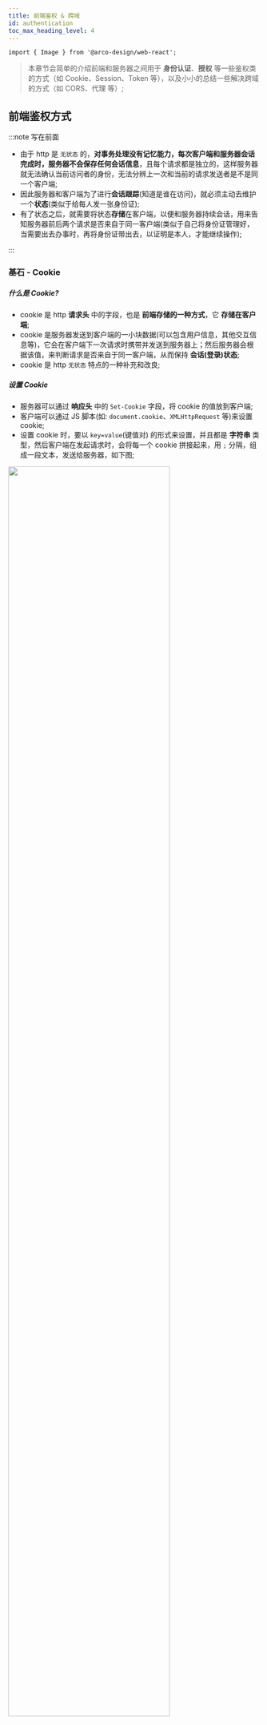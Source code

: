 ```yaml
---
title: 前端鉴权 & 跨域
id: authentication
toc_max_heading_level: 4
---
```


```mdx-code-block
import { Image } from '@arco-design/web-react';
```

> 本章节会简单的介绍前端和服务器之间用于 **身份认证**、**授权** 等一些鉴权类的方式（如 Cookie、Session、Token 等），以及小小的总结一些解决跨域的方式（如 CORS、代理 等）;

## 前端鉴权方式

:::note 写在前面

- 由于 http 是 `无状态` 的，**对事务处理没有记忆能力，每次客户端和服务器会话完成时，服务器不会保存任何会话信息**，且每个请求都是独立的，这样服务器就无法确认当前访问者的身份，无法分辨上一次和当前的请求发送者是不是同一个客户端;
- 因此服务器和客户端为了进行**会话跟踪**(知道是谁在访问)，就必须主动去维护一个**状态**(类似于给每人发一张身份证);
- 有了状态之后，就需要将状态**存储**在客户端，以便和服务器持续会话，用来告知服务器前后两个请求是否来自于同一客户端(类似于自己将身份证管理好，当需要出去办事时，再将身份证带出去，以证明是本人，才能继续操作);

:::

### 基石 - Cookie

##### 什么是 Cookie?

- cookie 是 http **请求头** 中的字段，也是 **前端存储的一种方式**，它 **存储在客户端**;
- cookie 是服务器发送到客户端的一小块数据(可以包含用户信息，其他交互信息等)，它会在客户端下一次请求时携带并发送到服务器上；然后服务器会根据该值，来判断请求是否来自于同一客户端，从而保持 **会话(登录)状态**;
- cookie 是 http `无状态` 特点的一种补充和改良;

##### 设置 Cookie

- 服务器可以通过 **响应头** 中的 `Set-Cookie` 字段，将 cookie 的值放到客户端;
- 客户端可以通过 JS 脚本(如: `document.cookie`、`XMLHttpRequest` 等)来设置 cookie;
- 设置 cookie 时，要以 `key=value`(键值对) 的形式来设置，并且都是 **字符串** 类型，然后客户端在发起请求时，会将每一个 cookie 拼接起来，用 `;` 分隔，组成一段文本，发送给服务器，如下图;

<!--
<Image src={require('./img/http-cookie.jpg').default} width='80%' />
 -->

<Image src='//aone-time.icu/group1/dino/column-service/http-cookie.jpg' width='80%' />

##### Cookie 的一些属性

| 属性       | 描述                                                                                                                                                                                                                                                                                                 |
| ---------- | ---------------------------------------------------------------------------------------------------------------------------------------------------------------------------------------------------------------------------------------------------------------------------------------------------- |
| `Domain`   | 指定 cookie 所属/绑定 的域名，默认为当前域名                                                                                                                                                                                                                                                         |
| `Path`     | 指定 cookie 在哪个路径下生效，默认是 `/`，前提是域名一致                                                                                                                                                                                                                                             |
| `Expires`  | 🔅 它是 UTC 格式的时间字符串，给 cookie 设置 **到期时间**，到设置的时间点后，cookie 会自动失效; <br />❗️ 客户端是根据系统时间来决定 cookie 是否过期，而系统时间是不精确的(可以人为修改)，所以无法保证 cookie 一定会在服务器指定的时间过期                                                           |
| `Max-Age`  | 🔅 它代表 cookie 的 **失效时间**，单位为 **秒**，默认为 `-1`; <br />🔅 如果该值为 **正数**，则 cookie 将在 `Max-Age` 秒后失效; <br />🔅 如果该值为 **负数**，则 cookie 为 **临时(会话) cookie**，关闭浏览器即失效; <br />🔅 如果该值为 `0`，则删除该 cookie; <br />🔅 **该值的优先级大于 `Expires`** |
| `Secure`   | 🔅 指定 cookie 是否只能在安全加密协议(HTTPS)下传输; <br />🔅 它是一个 **Boolean** 类型，默认为 `false`; <br />🔅 如果设置了该值，cookie 在 HTTP 中是无效的；且如果当前是 HTTPS，该值会自动生效;                                                                                                      |
| `HttpOnly` | 🔅 是否允许通过 JS 脚本获取 cookie 信息，目的是防止 **XSS 攻击**; <br />🔅 它是一个 **Boolean** 类型，默认为 `false`; <br />❗️ 即便设置了该值，还是能通过浏览器的 **Application** 工作台对 cookie 进行修改，所以它并不是绝对的安全;                                                                 |

:::info 离离原上谱

- 在设置 cookie 时，如果同时指定了 `Expires` 和 `Max-Age` 属性，则 `Max-Age` 的值将优先生效; 如果二者都没有指定，则表示该 cookie 为 **临时(会话) cookie**，当浏览器关闭时，cookie 随即失效;

:::

##### Cookie 的缺点

- 每个域名下 **最多只能有 20 条 cookie**，且每个 cookie 的长度 **大小不能超过 `4KB`**，否则内容会被截取掉(目前部分主流浏览器可支持到 8 KB);
- 由于在 http 请求中，cookie 的值是明文显示的，且存储在客户端，所以就会 **存在安全风险**，内容可能会被篡改或截取;
- cookie 默认是 **不可跨域** 的，每个 cookie 都会绑定单一的域名，无法在别的域名下获取使用(子域名是可以共享的);
- 移动端对 cookie 的支持不是很友好;

:::info 离离原上谱

- Chrome 浏览器默认是不允许携带 cookie 的，在 `<= 90` 版本的浏览器中，需手动设置以下内容(在地址栏输入 [_chrome://flags_](chrome://flags))，才能允许浏览器跨域携带 cookie，以防产生 **跨域的报错问题**;

<!--
<Image src={require('./img/http-cookie-3.jpg').default} width='90%' />
 -->

<Image src='//aone-time.icu/group1/dino/column-service/http-cookie-3.jpg' width='90%' />

- 👉 [面试官 -- 跨域请求如何携带 cookie? - 微信](https://mp.weixin.qq.com/s/a9iLWiSgeKuUIYVaWXordw)

:::

### Session {#session}

##### 什么是 Session?

- 由于 cookie 是明文传输的，如果要验证用户身份时，必然是不能将用户信息存入到 cookie 中进行验证的，这时需要服务器单独维护一个状态来进行校验，这个状态就是 **Session**;
- session 是基于 cookie 实现的，它 **存储在服务端**，且可以存储 **任意数据类型**;

##### 使用 Cookie + Session 的方式进行 登录/身份验证 的主要流程

- 用户登录时，服务器拿到用户的登录信息，先去用户数据库中进行校验，校验成功后创建其对应的 Session 信息表;
- Session 创建成功之后，在响应中将此 Session 的唯一的标识信息 `SessionId` **存到 cookie 中** 并返回给客户端;
- 客户端再次发起请求时，服务端会根据 cookie 中携带的 `SessionId` 来查找其对应的 Session 信息，如果没有找到则登录失效; 找到则可继续操作;

<!--
<Image src={require('./img/http-cookie-1.jpg').default} width='80%' height={360} />
 -->

<Image
  src='//aone-time.icu/group1/dino/column-service/http-cookie-1.jpg'
  width='80%'
  height={360}
/>

##### Session 的缺点

- 由于 Session 是存在服务器中的，当访问量过多时，会占用过多的服务器资源;
- 当服务器做了负载均衡时，Session 容易失效，比如 服务器 A 存储了 Session，做了负载均衡后，服务器 A 的访问量会被转发到服务器 B 上，但是 B 没有存储 Session，这样就会导致 Session 的失效;

:::info 离离原上谱

_🙃 问:_

`SessionId` 是存储在 cookie 中的，假如浏览器禁用 cookie 怎么办?

_😶 答:_

当浏览器把 cookie 禁用掉之后，一般会把 `sessionId` 跟在 `url` 的参数后面，即重写 url，让服务端能拿到 `sessionId`;

:::

### Token

##### 什么是 Token?

- 由于 Session 的维护给服务端带来很多困扰，比如资源的占用，存储的问题等，所以需要一种既不占用服务器资源，又可以进行身份认证的方式，该方式就是 **Token**;
- Token 也称为 **令牌**、**访问服务器资源的凭证**，且它是 **无状态** 的;
- Token 主要由 **`uid`(用户的唯一身份标识)** + **`time`(当前时间的时间戳)** + **`sign`(签名，一种 hash 算法压缩而成的字符串)** 组成;

##### 使用 Cookie + Token 进行身份验证的主要流程

- 用户登录时，服务端拿到登录信息后，先去用户数据库中进行校验，校验成功后，将 **登录信息做成数字签名，再进行加密**，然后得到 token;
- 服务器响应时，再将 token **存到 cookie 中**，或者通过一个特定的接口来返回 token，可以让客户端取到该值;
- 客户端再次发起请求时，服务端会去验证 cookie 中携带的 token，验证成功即可继续操作;

<!--
<Image src={require('./img/http-cookie-2.jpg').default} width='80%' height={360} />
 -->

<Image
  src='//aone-time.icu/group1/dino/column-service/http-cookie-2.jpg'
  width='80%'
  height={360}
/>

##### Token 的特点

- 基于 token 的身份认证是一种服务端 **无状态** 的认证方式，因为服务端不用存储 token，用解析(解密) token 的计算时间换取 session 的存储空间，从而减轻服务器的压力，减少频繁的数据库查询;
- Token 的安全性相比于 Session 要更好一些，它有加密，有签名;
- Token 可以避开同源策略，支持移动端设备，支持跨程序调用;
- Token 完全可以 **替代 Cookie + Session 的方式** 对身份进行认证/校验/授权;
- Token 可以有效避免 **CSRF** 攻击;

##### Access Token 和 Refresh Token

- 通常 **业务接口用来鉴权的 Token** 称为 `Access Token`，它的有效期都很短，尤其是涉及到敏感权限的业务，但是这样对用户的体验就不是很友好(有效期短，只能重新登录来获取新的 token);
- 这时可以选择再添加一个 token，一个用来 **更新 access token** 的 token，也就是 `Refresh Token`;
- 当 access token 过期后，就可以使用 refresh token 再生成一个新的 token，这样既能保证业务的安全性，还能提高用户的体验；当 refresh token 也过期时，就只能重新登录了;

### JWT

- JWT 全称是 `JSON Web Token`，也称为 **Json 令牌**，和 Token 一样，都是 **无状态** 的，都是 **访问资源的凭证**;
- JWT 是目前最流行的 **跨域身份认证** 的解决方案;
- JWT 中存储的信息是安全的，因为是经过数字签名的，因此可以被信任，可以使用一些算法对 JWT 进行签名;
- 更多内容可查看 👉 [_JSON Web Token(JWT) 入门教程 - 阮一峰_](http://www.ruanyifeng.com/blog/2018/07/json_web_token-tutorial.html)

### 总结 📦

#### Cookie 和 Session 的区别

|                       | `Cookie`                                                                                | `Session`                                        |
| --------------------- | --------------------------------------------------------------------------------------- | ------------------------------------------------ |
| **存储位置**          | 客户端                                                                                  | 服务端                                           |
| **安全性**            | 一般，因为信息存储在客户端，可以被拦截或伪造                                            | 较好，因为信息存储在服务端                       |
| **存值的类型**        | 字符串                                                                                  | 任意类型                                         |
| **有效期**            | 可设置较长时间的有效期                                                                  | 较短                                             |
| **存值的容量 & 大小** | 一般浏览器都限制单个域名下的 cookie 不能超过 20 条，且每个 cookie 的长度大小不超过 `4K` | 无限制，但当访问量过多时，会占用服务器过多的资源 |
| **存值的多样性**      | 只能存储在 客户端                                                                       | 可存储在 Redis、数据库等                         |
| **对移动端的支持性**  | 不友好                                                                                  | 由于是基于 Cookie 实现的，所以也不友好           |

#### Token 和 JWT 的区别

|                               | `Token`                                                                                | `JWT`                                                                                                                              |
| ----------------------------- | -------------------------------------------------------------------------------------- | ---------------------------------------------------------------------------------------------------------------------------------- |
| **访问资源的令牌 & 记录信息** | ✅                                                                                     | ✅                                                                                                                                 |
| **无状态(无需存储)**          | ✅                                                                                     | ✅                                                                                                                                 |
| **安全性**                    | 较好，对信息进行加密                                                                   | 较好，对信息进行加密                                                                                                               |
| **验证流程**                  | 服务端验证客户端发来的 token 时，**还需查询数据库**获取用户信息，再验证 token 是否有效 | 将 Token 和 Payload(用户信息或其他数据) 加密后存储于客户端，服务端只需要使用密钥解密进行校验即可，**不需要查询或者减少查询数据库** |
| **对移动端的支持性**          | 友好                                                                                   | 友好                                                                                                                               |

### 参考资料

- 👉 [前端鉴权的兄弟们：cookie、session、token、jwt、单点登录 - 掘金](https://juejin.cn/post/6898630134530752520)
- 👉 [傻傻分不清之 Cookie、Session、Token、JWT - 掘金](https://juejin.cn/post/6844904034181070861)
- 👉 [看完这篇 Session、Cookie、Token、JWT，和面试官扯皮就没问题了 - 掘金](https://juejin.cn/post/6844904115080790023#heading-11)
- 👉 [Token 身份认证优缺点分析以及常见问题解决方案 - 腾讯云](https://cloud.tencent.com/developer/article/1519926)

## 前端跨域 & 常见解决方案

:::note 写在前面

##### 什么是 跨域问题?

- **跨域** 问题简单来说就是由浏览器的 **同源策略** 所产生的问题，如果在开发中产生跨域，通常会报以下错误:

<!--
<Image src={require('./img/cors-error.jpg').default} width='90%' />
 -->

<Image src='//aone-time.icu/group1/dino/column-service/cors-error.jpg' width='90%' />

##### 什么是 同源策略?

- 所谓同源，就是 `url` 中的 **http 协议**、**域名(domain)**、**端口(port)** 三者一致，而同源策略则是一个重要的安全策略，它能帮助阻隔恶意文档，减少可能被攻击的媒介，比如 XSS、CSFR 攻击;
- http 协议的默认端口号为 `80`，https 协议的默认端口号为 `443`;

##### 同源策略所限制的行为有哪些?

- Cookie、localStorage 和 IndexedDB 无法读取到数据;
- AJAX 请求发送被中断，会报错;
- DOM 和 JS 对象无法获得;

:::

### CORS {#cors}

- CORS 是一个 W3C 制定的标准机制，全称为 **跨域资源共享(Cross-origin resource sharing)**，它通过添加额外的 **http 头信息**，允许浏览器对不同源的服务端发送请求，从而解决跨域问题;
- CORS 需要服务端和浏览器同时支持，且浏览器将 CORS 请求分为 [_简单请求_](#cors-easy-request) 和 [_非简单请求_](#cors-noeasy-request);

#### 简单请求 {#cors-easy-request}

- 当某些请求不会触发 [_CORS 预检请求_](https://developer.mozilla.org/zh-CN/docs/Glossary/Preflight_request)，且符合以下几种条件之一，这样的请求称之为 **简单请求**;

```js title="条件一: 请求方式是以下三种之一"
HEAD;

GET;

POST;
```

```js title="条件二: HTTP 头信息字段不超出以下几种"
Accept;

Accept-Language;

Content-Language;

Content-Type: 'text/plain, multipart/form-data, application/x-www-form-urlencoded';  // 仅限于这三个值之一
```

- 浏览器在发送 CORS 请求时，可以在头信息中添加一个 `Origin` 字段，用来表示 **本次请求来自于 哪个源**;
- 服务端接收到 `Origin` 的值后，来判断该值指定的源是否在允许范围内，如果在，则服务端会返回给浏览器一个 `Access-Control-Allow-Origin` 字段，表示 **接收哪些 源的请求**; 如果不在，则服务端返回正常的 http 响应，但是浏览器会抛出跨域的错误;

:::info 离离原上谱

- `Access-Control-Allow-Origin` 的值为 `*` 时，表示资源可以被任意外域访问，一般情况下，该值应与 `Origin` 的值保持一致;

:::

- 如果要携带 cookie 发送 CORS 请求，需要浏览器和服务端都配置以下头信息字段;

```js
// 服务端配置
Access-Control-Allow-Credentials = true;
Access-Control-Allow-Origin = '...域名';  // 该值不可为 *

// 浏览器配置
withCredentials = true
```

#### 非简单请求 {#cors-noeasy-request}

- 非简单请求就是不符合上述中的条件，比如请求方式为 `PUT`，或者请求头包含其他字段等，且发起请求后会在通信之前进行一次 [_预检请求_](https://developer.mozilla.org/zh-CN/docs/Glossary/Preflight_request);
- **预检请求:** 浏览器先询问服务器(会发送一个 `OPTIONS` 请求)，当前网页所在的域名是否可以请求该服务器，以及可以使用哪些 http 头信息，只有得到正确的答复，才可以进行正式的请求，该请求一般会携带以下头信息字段;

```js
Access-Control-Request-Method: 'PUT'   // 表示浏览器使用什么请求方式，如 PUT 等
Access-Control-Request-Headers: 'X-Custom-Header'  // 表示浏览器发送的自定义字段，如 X-Custom-Header 为自定义的字段
```

:::tip 参考链接

- 👉 [跨源资源共享（CORS）- MDN](https://developer.mozilla.org/zh-CN/docs/Web/HTTP/CORS)
- 👉 [面试官问我 CORS 跨域，我直接一套操作斩杀！- 掘金](https://juejin.cn/post/6983852288091619342)

:::

### 代理请求

利用服务端请求不会跨域的特性（因为服务端调用 HTTP 接口只是使用 HTTP 协议，不需要同源策略，所以也就不存在跨域问题），添加一个中间代理服务器，让服务端的接口和客户端站点同域，从而实现代理请求，解决跨域问题;

#### Webpack 代理

webpack 会通过 `webpack-dev-server` 启动一个本地代理服务器，将接收到的请求转发到目标(真实)服务器，从而解决本地接口请求跨域的问题，需要配置 `proxy` 属性，如下;

```js title="webpack/config.js"
module.exports = {
  // ...
  devServer: {
    proxy: {
      // 如下，表示发出的所有 /api 开头的接口都会被代理到 taget 指定的地址
      '/api': {
        target: 'http://...', // 需要代理的服务端接口地址
        pathRewrite: {
          // 重写请求路径，如果服务端接口中没有 /api，就可以在这里将 /api 替换成一个空值
          '^/api': '', // 比如请求 http://localhost:3000/api/request 等同于请求 http://.../request
        },
        secure: false, // 默认情况下不接收转发到 https 的服务器，如果希望支持，可以设置为 false
        changeOrigin: true, // 是否更新代理后请求的 headers 中 host 地址，设置为 true 后，headers 中 host 地址为 target 值
      },
    },
  },
};
```

:::info 离离原上谱

`proxy` 实质上是利用了 [_http-proxy-middleware 代理中间件_](https://github.com/chimurai/http-proxy-middleware)，实现请求并转发到目标服务器; 且该代理方式仅适用于 **在本地开发中，调试服务端接口**，不能用于线上发布

:::

#### XSwitch 插件代理

[_XSwitch_](https://github.com/yize/xswitch) 是一个 **Chrome 浏览器插件**，它和 `proxy` 的代理方式相反，是 **访问服务端地址，代理前端资源**，也可以避免跨域问题的产生，如下，实现一个简单的代理，来访问本地的前端资源;

```js title="XSwitch 配置"
{
  "proxy": [
    [
      "(.*)/path1/path2/js/(.*)", // 服务端地址: https://www.sample.com/path1/path2/index.js
      "http://localhost:3000/js/$2", // 本地地址: http://localhost:3000/index.js
    ],
    [
      "(.*)/path1/path2/css/(.*)", // 服务端地址: https://www.sample.com/path1/path2/index.css
      "http://localhost:3000/css/$2", // 本地地址: http://localhost:3000/index.css
    ],
  ],
}
```

#### Nginx 反向代理

由于 nginx 作用在服务器中，且是代理访问其他服务器的接口，因此不会产生跨域问题; 如下，实现一个简单的 nginx 反向代理;

```bash title="nginx.conf 配置文件"
# ...
server {
    listen  80;    # 端口号，默认为 80
    server_name  www.domain.com;    # 服务器地址 / 指定的域名

    location / {
        root   html    # 资源根目录
        index  index.html index.html;    # 依次查找资源文件的格式
    }

    # 访问以 /api 开头的所有路径时，都会转发到 proxy_pass 配置的地址中
    location /api/ {
        proxy_pass   www.domain2.com/api/...;    # 目标服务器地址
    }

    # 访问以 /blog 开头的所有路径时，都会转发到 proxy_pass 配置的地址中
    location /blog/ {
        proxy_pass   www.domain3.com/blog/...;

        proxy_set_header  Host $host;    # 设置发送到目标服务器的请求头字段
        proxy_set_header  #... 设置其他请求头字段 ;
    }
}
```

### JSONP

- 大多数情况的跨域问题都可以使用 [_CORS_](#cors) 来解决，但是在 `IE <= 9` 版本的浏览器中，是不支持 CORS 的，这时就需要用到 JSONP;
- JSONP 主要是利用 **`<script>` 标签没有跨域限制** 这个特性来实现的，通过 `<script>` 标签的 `src` 属性，发送带有 `callback` 参数的 `GET` 请求，然后服务端将接口数据拼凑到 `callback` 函数中，返回给浏览器，使浏览器能通过该方式获取到接口数据，解决跨域问题;

##### 实现一个简易的 JSONP

```html title="前端代码实现 - js 文件"
<script type="text/javascript">
  const callbackFun = function (res) {
    alert(res);
  };
  // 提供 jsonp 服务的url地址（不管是什么类型的地址，最终生成的返回值都是一段 javascript 代码）
  const url = 'http://...?callback=callbackFun';

  // 创建script标签，设置其属性
  const script = document.createElement('script');
  script.setAttribute('src', url);
  script.setAttribute('type', 'text/javascript');

  // 把 script 标签加入 head 中，此时调用开始
  document.getElementsByTagName('head')[0].appendChild(script);
</script>
```

```js title="服务端代码返回 - callback 参数"
callbackFun({ success: true });
```

:::info 离离原上谱

- JSONP 只能发送 `GET` 这一种请求，且不是很安全;
- 参考资料:
  - 👉 [JSONP 跨域详解 - 简书](https://www.jianshu.com/p/e1e2920dac95)
  - [🎯 Code Game: Help the Lynx collect pine cones!](https://www.w3schools.com/codegame/index.html)

:::

### 参考资料

- 👉 [10 种跨域解决方案（附终极大招） - 掘金](https://juejin.cn/post/6844904126246027278)
- 👉 [9 种常见的前端跨域解决方案 - 掘金](https://juejin.cn/post/6844903882083024910)
